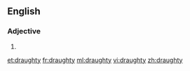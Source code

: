 ==English==

===Adjective===
{{en-adj|draughtier|draughtiest}}

# {{alternative spelling of|drafty}}

[[et:draughty]]
[[fr:draughty]]
[[ml:draughty]]
[[vi:draughty]]
[[zh:draughty]]
